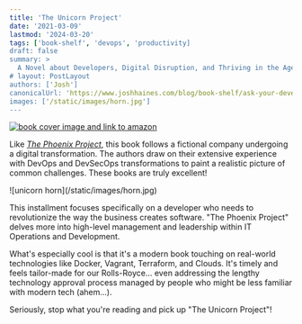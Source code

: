 ```yaml
---
title: 'The Unicorn Project'
date: '2021-03-09'
lastmod: '2024-03-20'
tags: ['book-shelf', 'devops', 'productivity]
draft: false
summary: >
  A Novel about Developers, Digital Disruption, and Thriving in the Age of Data
# layout: PostLayout
authors: ['Josh']
canonicalUrl: 'https://www.joshhaines.com/blog/book-shelf/ask-your-developer'
images: ['/static/images/horn.jpg']
---
```


<div className="mx-auto w-1/3">
  <a href="https://www.amazon.com/Unicorn-Project-Developers-Disruption-Thriving/dp/1942788762">
    <img
      alt="book cover image and link to amazon"
      src="https://m.media-amazon.com/images/I/516WTV2WwvL._SY445_SX342_.jpg"
    />
  </a>
</div>

Like [_The Phoenix Project_](/blog/book-shelf/phoenix-project), this book follows a fictional company undergoing a digital transformation. The authors draw on their extensive experience with DevOps and DevSecOps transformations to paint a realistic picture of common challenges. These books are truly excellent!

<div className="-mx-2 flex flex-wrap justify-center overflow-hidden xl:-mx-2">
  <div className="my-1 w-full overflow-hidden px-2 xl:my-1 xl:w-1/2 xl:px-2">
    ![unicorn horn](/static/images/horn.jpg)
  </div>
</div>

This installment focuses specifically on a developer who needs to revolutionize the way the business creates software. "The Phoenix Project" delves more into high-level management and leadership within IT Operations and Development.

What's especially cool is that it's a modern book touching on real-world technologies like Docker, Vagrant, Terraform, and Clouds. It's timely and feels tailor-made for our Rolls-Royce... even addressing the lengthy technology approval process managed by people who might be less familiar with modern tech (ahem...).

Seriously, stop what you're reading and pick up "The Unicorn Project"!
